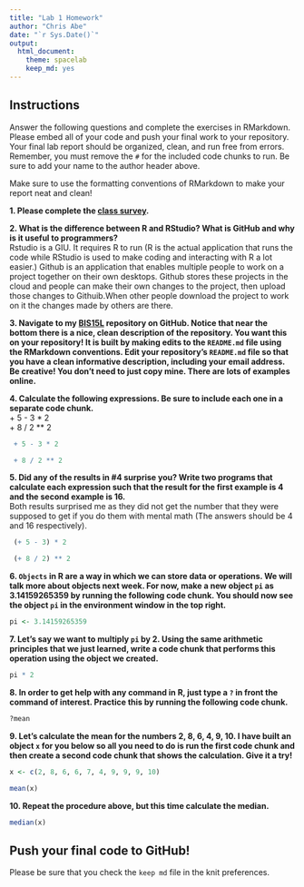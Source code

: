 ```yaml
---
title: "Lab 1 Homework"
author: "Chris Abe"
date: "`r Sys.Date()`"
output:
  html_document: 
    theme: spacelab
    keep_md: yes
---
```


## Instructions
Answer the following questions and complete the exercises in RMarkdown. Please embed all of your code and push your final work to your repository. Your final lab report should be organized, clean, and run free from errors. Remember, you must remove the `#` for the included code chunks to run. Be sure to add your name to the author header above.  

Make sure to use the formatting conventions of RMarkdown to make your report neat and clean!  

**1. Please complete the [class survey](https://forms.gle/8t9FZSBjgvFjzr4MA).**  

**2. What is the difference between R and RStudio? What is GitHub and why is it useful to programmers?**  
Rstudio is a GIU. It requires R to run (R is the actual application that runs the code while RStudio is used to make coding and interacting with R a lot easier.) Github is an application that enables multiple people to work on a project together on their own desktops. Github stores these projects in the cloud and people can make their own changes to the project, then upload those changes to Githuib.When other people download the project to work on it the changes made by others are there. 


**3. Navigate to my [BIS15L](https://github.com/jmledford3115/BIS15LW2022_jledford) repository on GitHub. Notice that near the bottom there is a nice, clean description of the repository. You want this on your repository! It is built by making edits to the `README.md` file using the RMarkdown conventions. Edit your repository's `README.md` file so that you have a clean informative description, including your email address. Be creative! You don't need to just copy mine. There are lots of examples online.**  

**4. Calculate the following expressions. Be sure to include each one in a separate code chunk.**  
  + 5 - 3 * 2  
  + 8 / 2 ** 2  
  
```r
 + 5 - 3 * 2  
```
```r
 + 8 / 2 ** 2 
```
**5. Did any of the results in #4 surprise you? Write two programs that calculate each expression such that the result for the first example is 4 and the second example is 16.**    
Both results surprised me as they did not get the number that they were supposed to get if you do them with mental math (The answers should be 4 and 16 respectively). 
```r
 (+ 5 - 3) * 2  
```
```r
 (+ 8 / 2) ** 2  
```
**6. `Objects` in R are a way in which we can store data or operations. We will talk more about objects next week. For now, make a new object `pi` as 3.14159265359 by running the following code chunk. You should now see the object `pi` in the environment window in the top right.**  
```r
pi <- 3.14159265359
```

**7. Let's say we want to multiply `pi` by 2. Using the same arithmetic principles that we just learned, write a code chunk that performs this operation using the object we created.**  
```r
pi * 2
```
**8. In order to get help with any command in R, just type a `?` in front the command of interest. Practice this by running the following code chunk.**  
```r
?mean
```

**9. Let's calculate the mean for the numbers 2, 8, 6, 4, 9, 10. I have built an object `x` for you below so all you need to do is run the first code chunk and then create a second code chunk that shows the calculation. Give it a try!**  
```r
x <- c(2, 8, 6, 6, 7, 4, 9, 9, 9, 10)
```
```r
mean(x)
```
**10. Repeat the procedure above, but this time calculate the median.**  
```r
median(x)
```
## Push your final code to GitHub!
Please be sure that you check the `keep md` file in the knit preferences.  
